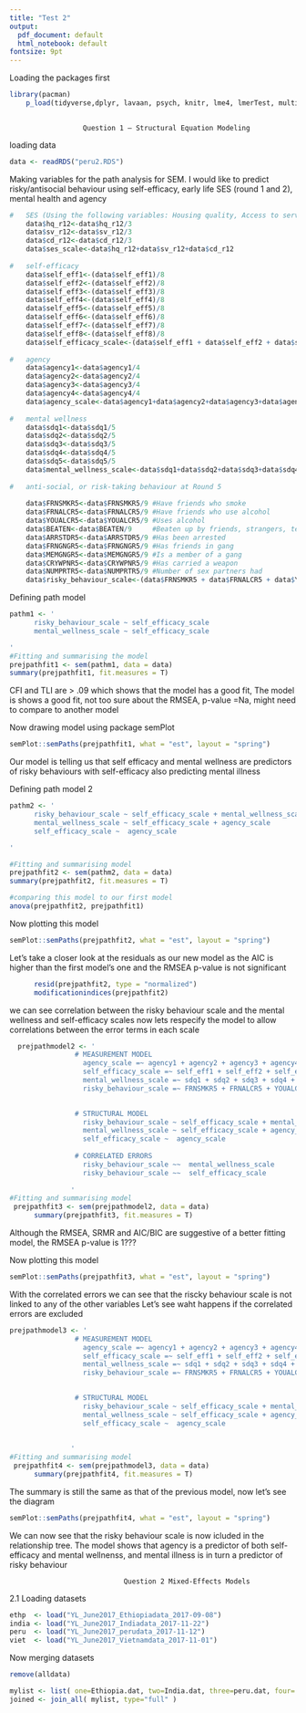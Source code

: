 ```yaml
---
title: "Test 2"
output:
  pdf_document: default
  html_notebook: default
fontsize: 9pt
---
```



Loading the packages first
```r

library(pacman)
    p_load(tidyverse,dplyr, lavaan, psych, knitr, lme4, lmerTest, multilevel, nlme, lattice, sjPlot, ggplot2,cowplot, magrittr, broom, Metrics, pbkrtest, mlmRev, influence.ME, gridExtra, semPlot, plyr, MiKTeX)
    
```
                      
                      Question 1 – Structural Equation Modeling

loading data
```r

data <- readRDS("peru2.RDS")  

```

Making variables for the path analysis for SEM. I would like to predict risky/antisocial behaviour using self-efficacy, early life SES (round 1 and 2), mental health and agency
```r

#   SES (Using the following variables: Housing quality, Access to services, Consumer durables)
    data$hq_r12<-data$hq_r12/3
    data$sv_r12<-data$sv_r12/3
    data$cd_r12<-data$cd_r12/3
    data$ses_scale<-data$hq_r12+data$sv_r12+data$cd_r12
    
#   self-efficacy
    data$self_eff1<-(data$self_eff1)/8    
    data$self_eff2<-(data$self_eff2)/8  
    data$self_eff3<-(data$self_eff3)/8
    data$self_eff4<-(data$self_eff4)/8
    data$self_eff5<-(data$self_eff5)/8
    data$self_eff6<-(data$self_eff6)/8
    data$self_eff7<-(data$self_eff7)/8
    data$self_eff8<-(data$self_eff8)/8
    data$self_efficacy_scale<-(data$self_eff1 + data$self_eff2 + data$self_eff3 + data$self_eff4 + data$self_eff5 + data$self_eff6 + data$self_eff7 + data$self_eff8)
    
#   agency
    data$agency1<-data$agency1/4
    data$agency2<-data$agency2/4
    data$agency3<-data$agency3/4
    data$agency4<-data$agency4/4
    data$agency_scale<-data$agency1+data$agency2+data$agency3+data$agency4
    
#   mental wellness
    data$sdq1<-data$sdq1/5
    data$sdq2<-data$sdq2/5
    data$sdq3<-data$sdq3/5
    data$sdq4<-data$sdq4/5
    data$sdq5<-data$sdq5/5
    data$mental_wellness_scale<-data$sdq1+data$sdq2+data$sdq3+data$sdq4+data$sdq5
    
#   anti-social, or risk-taking behaviour at Round 5 
    
    data$FRNSMKR5<-data$FRNSMKR5/9 #Have friends who smoke   
    data$FRNALCR5<-data$FRNALCR5/9 #Have friends who use alcohol
    data$YOUALCR5<-data$YOUALCR5/9 #Uses alcohol 
    data$BEATEN<-data$BEATEN/9     #Beaten up by friends, strangers, teachers, parents 
    data$ARRSTDR5<-data$ARRSTDR5/9 #Has been arrested
    data$FRNGNGR5<-data$FRNGNGR5/9 #Has friends in gang
    data$MEMGNGR5<-data$MEMGNGR5/9 #Is a member of a gang
    data$CRYWPNR5<-data$CRYWPNR5/9 #Has carried a weapon
    data$NUMPRTR5<-data$NUMPRTR5/9 #Number of sex partners had
    data$risky_behaviour_scale<-(data$FRNSMKR5 + data$FRNALCR5 + data$YOUALCR5 + data$BEATEN + data$ARRSTDR5 + data$FRNGNGR5 + data$MEMGNGR5 + data$CRYWPNR5 + data$NUMPRTR5)
```
 Defining path model
```r

pathm1 <- '
      risky_behaviour_scale ~ self_efficacy_scale
      mental_wellness_scale ~ self_efficacy_scale

'
#Fitting and summarising the model
prejpathfit1 <- sem(pathm1, data = data)
summary(prejpathfit1, fit.measures = T) 

```
 
CFI and TLI are > .09 which shows that the model has a good fit, The model is  shows a good fit, not too sure about the RMSEA, p-value =Na, might need to compare to another model


Now drawing model using package semPlot
```r
semPlot::semPaths(prejpathfit1, what = "est", layout = "spring")
```
Our model is telling us that self efficacy and mental wellness are predictors of risky behaviours with self-efficacy also predicting mental illness

Defining path model 2

```r

pathm2 <- '
      risky_behaviour_scale ~ self_efficacy_scale + mental_wellness_scale
      mental_wellness_scale ~ self_efficacy_scale + agency_scale
      self_efficacy_scale ~  agency_scale 

'  

#Fitting and summarising model
prejpathfit2 <- sem(pathm2, data = data)
summary(prejpathfit2, fit.measures = T) 

#comparing this model to our first model
anova(prejpathfit2, prejpathfit1) 
```

Now plotting this model
```r
semPlot::semPaths(prejpathfit2, what = "est", layout = "spring")
```
Let's take a closer look at the residuals as our new model as the AIC is higher than the first model's one and the RMSEA p-value is not significant
```r
      resid(prejpathfit2, type = "normalized")
      modificationindices(prejpathfit2)

```
we can see correlation between the risky behaviour scale and the mental wellness and self-efficacy scales
now lets respecify the model to allow correlations between the error terms in each scale 
```r
  
  prejpathmodel2 <- '
                # MEASUREMENT MODEL
                  agency_scale =~ agency1 + agency2 + agency3 + agency4
                  self_efficacy_scale =~ self_eff1 + self_eff2 + self_eff3 + self_eff4 + self_eff5 + self_eff6                   + self_eff7 + self_eff8
                  mental_wellness_scale =~ sdq1 + sdq2 + sdq3 + sdq4 + sdq5
                  risky_behaviour_scale =~ FRNSMKR5 + FRNALCR5 + YOUALCR5 + BEATEN + ARRSTDR5 + FRNGNGR5 +                      MEMGNGR5 + CRYWPNR5 + NUMPRTR5

      
                # STRUCTURAL MODEL
                  risky_behaviour_scale ~ self_efficacy_scale + mental_wellness_scale
                  mental_wellness_scale ~ self_efficacy_scale + agency_scale
                  self_efficacy_scale ~  agency_scale 
                  
                # CORRELATED ERRORS
                  risky_behaviour_scale	~~	mental_wellness_scale
                  risky_behaviour_scale	~~	self_efficacy_scale
      
               '
#Fitting and summarising model
 prejpathfit3 <- sem(prejpathmodel2, data = data)
      summary(prejpathfit3, fit.measures = T)

```
  Although the RMSEA, SRMR and AIC/BIC are suggestive of a better fitting model, the RMSEA p-value is 1???

Now plotting this model

```r

semPlot::semPaths(prejpathfit3, what = "est", layout = "spring")
```
With the correlated errors we can see that the riscky behaviour scale is not linked to any of the other variables
Let's see waht happens if the correlated errors are excluded
```r
prejpathmodel3 <- '
                # MEASUREMENT MODEL
                  agency_scale =~ agency1 + agency2 + agency3 + agency4
                  self_efficacy_scale =~ self_eff1 + self_eff2 + self_eff3 + self_eff4 + self_eff5 + self_eff6                   + self_eff7 + self_eff8
                  mental_wellness_scale =~ sdq1 + sdq2 + sdq3 + sdq4 + sdq5
                  risky_behaviour_scale =~ FRNSMKR5 + FRNALCR5 + YOUALCR5 + BEATEN + ARRSTDR5 + FRNGNGR5 +                      MEMGNGR5 + CRYWPNR5 + NUMPRTR5

      
                # STRUCTURAL MODEL
                  risky_behaviour_scale ~ self_efficacy_scale + mental_wellness_scale
                  mental_wellness_scale ~ self_efficacy_scale + agency_scale
                  self_efficacy_scale ~  agency_scale 
                  
               
               '
#Fitting and summarising model
 prejpathfit4 <- sem(prejpathmodel3, data = data)
      summary(prejpathfit4, fit.measures = T)

```
The summary is still the same as that of the previous model, now let's see the diagram

```r
semPlot::semPaths(prejpathfit4, what = "est", layout = "spring")
```
We can now see that the risky behaviour scale is now icluded in the relationship tree. The model shows that agency is a predictor of both self-efficacy and mental wellnenss, and mental illness is in turn a predictor of risky behaviour


                                Question 2 Mixed-Effects Models
2.1
Loading datasets
```r
ethp  <- load("YL_June2017_Ethiopiadata_2017-09-08")
india <- load("YL_June2017_Indiadata_2017-11-22")
peru  <- load("YL_June2017_perudata_2017-11-12")
viet  <- load("YL_June2017_Vietnamdata_2017-11-01")
```
Now merging datasets

```r
remove(alldata)
```
```r
mylist <- list( one=Ethiopia.dat, two=India.dat, three=peru.dat, four= Vietnam.dat )
joined <- join_all( mylist, type="full" ) 
```


